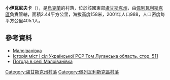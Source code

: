 {{coord|48|22|55|N|38|38|14|E|scale:100000|display=title}}

'''小伊瓦尼夫卡'''（{{lang-uk|Малоіванівка}}），是[[烏克蘭|烏克蘭]]的村落，位於該國東部[[盧甘斯克州|盧甘斯克州]]，由[[佩列瓦利斯克區|佩列瓦利斯克區]]負責管轄，面積2.44平方公里，海拔高度158米，2001年人口988，人口密度每平方公里405.1人。

==參考資料==
*[http://w1.c1.rada.gov.ua/pls/z7502/A007?rdat1=03.11.2011&rf7691=2020 Малоіванівка]{{dead link|date=2017年12月 |bot=InternetArchiveBot |fix-attempted=yes }}
* [https://web.archive.org/web/20131029195809/http://ukrssr.ru/Luganskaja.obl/Perevalxskij.rajon/Maloivanovka.html Історія міст і сіл Української РСР Том Луганська область, стор. 511]
* [http://weather.in.ua/ua/lyganskaja/14849 Погода в селі Малоіванівка] {{Wayback|url=http://weather.in.ua/ua/lyganskaja/14849 |date=20131029204648 }}

{{DEFAULTSORT:Малоіванівка}}
[[Category:盧甘斯克州村落|Category:盧甘斯克州村落]]
[[Category:佩列瓦利斯克區村落|Category:佩列瓦利斯克區村落]]


{{Luhansk-geo-stub}}